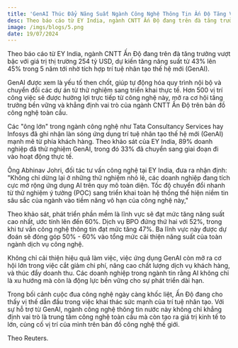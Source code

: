 ```yaml
---
title: 'GenAI Thúc Đẩy Năng Suất Ngành Công Nghệ Thông Tin Ấn Độ Tăng Vọt, Chạm Mốc 45%!'
desc: Theo báo cáo từ EY India, ngành CNTT Ấn Độ đang trên đà tăng trưởng vượt bậc với giá trị thị trường 254 tỷ USD
image: /imgs/blogs/5.png
date: 19/07/2024
---
```

Theo báo cáo từ EY India, ngành CNTT Ấn Độ đang trên đà tăng trưởng vượt bậc với giá trị thị trường 254 tỷ USD, dự kiến tăng năng suất từ 43% lên 45% trong 5 năm tới nhờ tích hợp trí tuệ nhân tạo thế hệ mới (GenAI).

GenAI được xem là yếu tố then chốt, giúp tự động hóa quy trình nội bộ và chuyển đổi các dự án từ thử nghiệm sang triển khai thực tế. Hơn 500 vị trí công việc sẽ được hưởng lợi trực tiếp từ công nghệ này, mở ra cơ hội tăng trưởng bền vững và khẳng định vai trò của ngành CNTT Ấn Độ trên bản đồ công nghệ toàn cầu.

Các "ông lớn" trong ngành công nghệ như Tata Consultancy Services hay Infosys đã ghi nhận làn sóng ứng dụng trí tuệ nhân tạo thế hệ mới (GenAI) mạnh mẽ từ phía khách hàng. Theo khảo sát của EY India, 89% doanh nghiệp đã thử nghiệm GenAI, trong đó 33% đã chuyển sang giai đoạn đi vào hoạt động thực tế.

Ông Abhinav Johri, đối tác tư vấn công nghệ tại EY India, đưa ra nhận định: "Không chỉ dừng lại ở những thử nghiệm nhỏ lẻ, các doanh nghiệp đang tích cực mở rộng ứng dụng AI trên quy mô toàn diện. Tốc độ chuyển đổi nhanh từ thử nghiệm ý tưởng (POC) sang triển khai toàn hệ thống thể hiện niềm tin sâu sắc của ngành vào tiềm năng vô hạn của công nghệ này," 

Theo khảo sát, phát triển phần mềm là lĩnh vực sẽ đạt mức tăng năng suất cao nhất, ước tính lên đến 60%. Dịch vụ BPO đứng thứ hai với 52%, trong khi tư vấn công nghệ thông tin đạt mức tăng 47%. Ba lĩnh vực này được dự đoán sẽ đóng góp 50% - 60% vào tổng mức cải thiện năng suất của toàn ngành dịch vụ công nghệ.

Không chỉ cải thiện hiệu quả làm việc, việc ứng dụng GenAI còn mở ra cơ hội lớn trong việc cắt giảm chi phí, nâng cao chất lượng dịch vụ khách hàng, và thúc đẩy doanh thu. Các doanh nghiệp trong ngành tin rằng AI không chỉ là xu hướng mà còn là động lực bền vững cho sự phát triển dài hạn.

Trong bối cảnh cuộc đua công nghệ ngày càng khốc liệt, Ấn Độ đang cho thấy vị thế dẫn đầu trong việc khai thác sức mạnh của trí tuệ nhân tạo. Với sự hỗ trợ từ GenAI, ngành công nghệ thông tin nước này không chỉ khẳng định vai trò là trung tâm công nghệ toàn cầu mà còn tạo ra giá trị kinh tế to lớn, củng cố vị trí của mình trên bản đồ công nghệ thế giới.

Theo Reuters.
